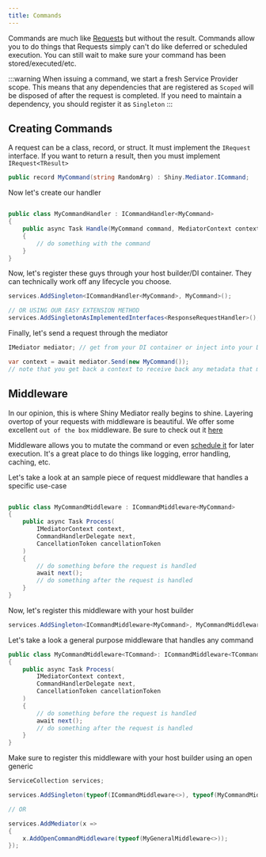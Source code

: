 ```yaml
---
title: Commands
---
```



Commands are much like [Requests](/mediator/requests) but without the result.  Commands allow you to do things that Requests simply
can't do like deferred or scheduled execution.  You can still wait to make sure your command has been stored/executed/etc.

:::warning
When issuing a command, we start a fresh Service Provider scope.  This means that any dependencies that are registered as `Scoped` will be disposed of after the request is completed.  If you need to maintain a dependency, you should register it as `Singleton`
:::

## Creating Commands
A request can be a class, record, or struct.  It must implement the `IRequest` interface.  If you want to return a result, then you must implement `IRequest<TResult>`

```csharp
public record MyCommand(string RandomArg) : Shiny.Mediator.ICommand;
```

Now let's create our handler

```csharp

public class MyCommandHandler : ICommandHandler<MyCommand>
{
    public async Task Handle(MyCommand command, MediatorContext context, CancellationToken ct)
    {
        // do something with the command
    }
}

```
Now, let's register these guys through your host builder/DI container.  They can technically work off any lifecycle you choose.

```csharp
services.AddSingleton<ICommandHandler<MyCommand>, MyCommand>();

// OR USING OUR EASY EXTENSION METHOD
services.AddSingletonAsImplementedInterfaces<ResponseRequestHandler>();

```

Finally, let's send a request through the mediator

```csharp
IMediator mediator; // get from your DI container or inject into your DI aware component

var context = await mediator.Send(new MyCommand());
// note that you get back a context to receive back any metadata that may have been processed through by middleware or the handler
```

## Middleware

In our opinion, this is where Shiny Mediator really begins to shine.  Layering overtop of your requests with middleware is beautiful.  We offer some excellent `out of the box` middleware.  Be sure to check out it [here](/client/mediator/middleware/)

Middleware allows you to mutate the command or even [schedule it](./middleware/scheduling) for later execution.  It's a great place to do things like logging, error handling, caching, etc.

Let's take a look at an sample piece of request middleware that handles a specific use-case

```csharp

public class MyCommandMiddleware : ICommandMiddleware<MyCommand>
{
    public async Task Process(
        IMediatorContext context,
        CommandHandlerDelegate next,
        CancellationToken cancellationToken
    )
    {
        // do something before the request is handled
        await next();
        // do something after the request is handled
    }
}
```

Now, let's register this middleware with your host builder

```csharp
services.AddSingleton<ICommandMiddleware<MyCommand>, MyCommandMiddleware>();
```

Let's take a look a general purpose middleware that handles any command

```csharp
public class MyCommandMiddleware<TCommand>: ICommandMiddleware<TCommand> where TCommand : ICommand
{
    public async Task Process(
        IMediatorContext context,
        CommandHandlerDelegate next,
        CancellationToken cancellationToken
    )
    {
        // do something before the request is handled
        await next();
        // do something after the request is handled
    }
}
```

Make sure to register this middleware with your host builder using an open generic

```csharp
ServiceCollection services;

services.AddSingleton(typeof(ICommandMiddleware<>), typeof(MyCommandMiddleware<>));

// OR

services.AddMediator(x => 
{
    x.AddOpenCommandMiddleware(typeof(MyGeneralMiddleware<>));
});
```